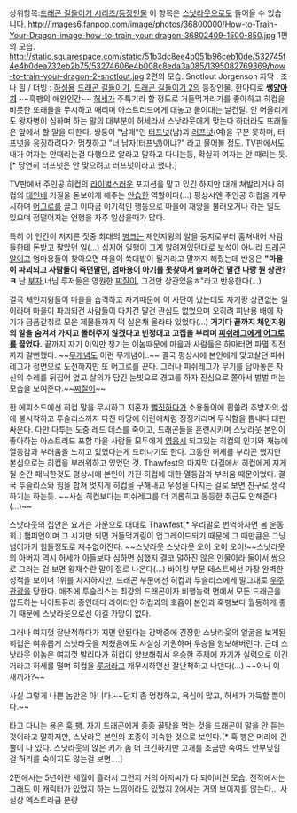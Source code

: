 상위항목:[[드래곤 길들이기 시리즈/등장인물]]
이 항목은 [[스낫라웃]]으로도 들어올 수 있습니다.
http://images6.fanpop.com/image/photos/36800000/How-to-Train-Your-Dragon-image-how-to-train-your-dragon-36802409-1500-850.jpg
1편의 모습.
http://static.squarespace.com/static/51b3dc8ee4b051b96ceb10de/532745f4e4b0dea732eb2b75/53274606e4b008c8eda3a085/1395082769369/how-to-train-your-dragon-2-snotlout.jpg
2편의 모습.
Snotlout Jorgenson
자막 : 조나 힐 / 더빙 : [[하성용]]
[[드래곤 길들이기]], [[드래곤 길들이기 2]]의 등장인물.
한마디로 '''쌩[[양아치]]''' ~~훅팽의 애완인간~~ [[허세]]가 주특기라 할 정도로 거들먹거리기를 좋아하고 히컵을 비롯한 또래들을 무시하고 때리며 아스트리드에게 대놓고 들이대는 날건달. 안 어울리게도 왕자병이 심하며 하는 말의 대부분이 허세라서 스낫라웃에게 맞는다 하더라도 또래들은 앞에서 할 말을 다한다. 쌍둥이 "남매"인 [[터프넛]](남)과 [[러프넛]](여)을 구분 못하며, 터프넛을 응징하려다가 멈칫하고 "너 남자(터프넛)이냐?" 라고 물어볼 정도. TV판에서도 내가 여자는 안때리는걸 다행으로 알라고 말하고 다니는등, 확실히 여자는 안 때리는 듯.[* 당연히 터프넛은 안 맞으려고 러프넛이라고 했다.]

TV판에서 주인공 히컵의 [[라이벌]]스러운 포지션을 맡고 있긴 하지만 대개 쳐발리거나 히컵의 [[대인배]] 기질을 돋보이게 해주는 [[안습]]한 역할이다(...) 평상시엔 주인공 히컵을 개무시하며 [[어그로]]를 끌고 이따금 이기적인 행동으로 마을에 재앙을 불러오거나 하는 일도 있으며 정떨어지는 언행을 자주 일삼을때가 많다.

특히 이 인간이 저지른 짓중 최대의 [[병크]]는 체인지윙의 알을 둥지로부터 훔쳐내어 사람들한테 돈받고 팔았던 일(...) 심지어 일행이 그게 알려져있던대로 보석이 아니라 [[드래곤]] [[알]]이고 엄마용들이 찾아오면 마을이 쑥대밭이 될거라고 말까지 해줬는데 반응은 '''"마을이 파괴되고 사람들이 죽던말던, 엄마용이 아기를 못찾아서 슬퍼하건 말건 나랑 뭔 상관?ㅋ''' 난 [[부자]],너님 루저들은 영원한 [[찌질이]], 그것만 상관있음ㅎ"라고 반응한다(...)

결국 체인지윙들이 마을을 습격하고 자기때문에 이 사단이 났는데도 자기랑 상관없는 일이라며 마을이 파괴되건 사람들이 다치건 말건 관심도 없었으며 오히려 피난용 배에 자기가 금품갈취로 모은 제물들까지 떡 실은채 올라타 있었다(...) '''거기다 끝까지 체인지윙의 알을 숨겨서 가지고 돌려주지 않겠다고 빈정대고 고집을 부리며 [[피쉬레그]]에게 [[어그로]]를 끌었다.''' 끝까지 자기 이익만 챙기는 이놈때문에 마을과 사람들은 하마터면 파멸 직전까지 갈뻔했다. ~~[[무개념]]도 이런 무개념이..~~ 결국 평상시에 본인에게 맞고살던 피쉬레그가 정면으로 도전하지만 또 어그로를 끈다. 그러나 피쉬레그가 무기를 담아놓은 자신의 수레를 뒤집어 엎고 살의가 담긴 눈빛으로 경고를 하자 진심으로 쫄아서 벌벌 떠는 모습을 보여준다.~~[[찌질이]]~~

한 에피소드에선 히컵 말을 무시하고 지혼자 [[뻘짓]]하다가 소용돌이에 휩쓸려 추방자의 섬에 불시착하고 투슬리스까지 다친 마당에 어린애처럼 징징거리며 무식함을 뽐내다 대판 싸운다. 다만 다투는 도중 레드 데스를 죽이고, 드래곤들을 훈련시키며 스낫라웃 본인이 좋아하는 아스트리드 포함 마을 사람들 모두에게 [[영웅]]시 되고있는 히컵의 인기와 재능에 열등감과 부러움을 느끼고 있었다는게 드러나기도 한다. 그동안 허세를 부리곤 했지만 본심으로는 히컵을 부러워하고 있었던 것. Thawfest의 마지막 대결에서 히컵에게 지게될 순간 패닉한것도 평상시에 본인이 가진 히컵에 대한 열등감과 부러움 때문이었다. 결국 투슬리스와 힘을 합쳐 멋지게 히컵을 구해내고 우정을 다지는 걸로 보면 친구로 생각하기는 하는듯. ~~사실 히컵보다는 피쉬레그를 더 괴롭히고 동등한 취급도 안해준다(...)~~

스낫라웃의 집안은 요거슨 가문으로 대대로 Thawfest[* 우리말로 번역하자면 봄 운동회.] 챔피언이며 그 시기만 되면 거들먹거림이 업그레이드되기 때문에 그 때만큼은 그냥 넘어가기 힘들정도로 재수없어진다. ~~스낫라웃 스낫라웃 오이 오이 오이!~~스낫라웃의 아버지 역시 허세가 아들보다 심하면 심했지 결코 덜하진 않은 인물이라 둘이서 쌍으로 그러는 걸 보면 왕재수란 말이 절로 나온다(...) 바이킹 부문 테스트에선 가장 완벽한 성적을 보이며 1위를 차지하지만, 드래곤 부문에선 히컵과 투슬리스에게 말그대로 [[우주]] [[관광]]을 당한다. 애초에 투슬리스는 최강의 드래곤이자 비행능력 면에서 모든 드래곤을 압도하는 나이트퓨리 종인데다 라이더인 히컵과의 호흡이 본인과 훅팽보다 월등하게 좋기 때문에 스낫라웃으로선 이길 가망이 없다.

그러나 여지껏 잘난척하다가 지면 안된다는 강박증에 긴장한 스낫라웃의 얼굴을 보게된 히컵은 여유롭게 스낫라웃을 제쳤음에도 사실상 기권하며 우승을 양보해버린다. 근데 스낫라웃 이놈은 여지껏 발리다가 히컵이 양보해줘서 우승한 주제에 자기가 실력으로 이긴거라고 허세를 떨며 히컵을 [[루저]]라고 개무시하면선 잘난척하고 나댄다(...) ~~아니 이 새끼가?~~

사실 그렇게 나쁜 놈만은 아니다.~~단지 좀 멍청하고, 욕심이 많고, 허세가 가득할 뿐이다.~~

타고 다니는 용은 [[훅 팽]]. 자기 드래곤에게 종종 골탕을 먹는 것을 드래곤이 말을 안 듣는 것이라고 말하지만, 스낫라웃 본인의 조종이 미숙한 것으로 보인다.[* 훅 팽은 머리에 긴 뿔이 나 있다. 스낫라웃의 앉은 키가 좀 더 크긴하지만 고개를 조금만 숙여도 안부딪힐 걸 허리를 숙이지도 않는걸 보면….]

2편에서는 5년이란 세월이 흘러서 그런지 거의 아저씨가 다 되어버린 모습. 전작에서는 그래도 이 캐릭터가 있었지 하는 느낌이라도 있었지 2에서는 거의 보이지를 않는다... 사실상 엑스트라급 분량


